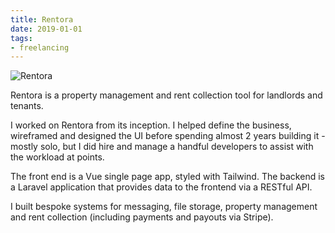 ```yaml
---
title: Rentora
date: 2019-01-01
tags:
- freelancing
---
```


<Browser url="https://rentora.co.uk/">
    <Image src={homepage} alt="Rentora" />
</Browser>

Rentora is a property management and rent collection tool for landlords and
tenants.

I worked on Rentora from its inception. I helped define the business, wireframed
and designed the UI before spending almost 2 years building it - mostly solo,
but I did hire and manage a handful developers to assist with the workload at
points.

The front end is a Vue single page app, styled with Tailwind. The backend is a
Laravel application that provides data to the frontend via a RESTful API.

I built bespoke systems for messaging, file storage, property management and
rent collection (including payments and payouts via Stripe).
